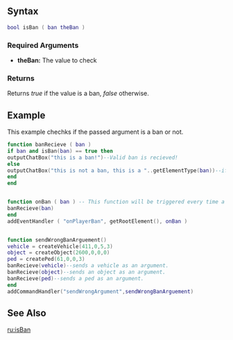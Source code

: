  
{{Server function}}
{{New items|3.014|1.4|
This function checks whether the passed value is valid [[/ban.md|ban]] or not.
}}

==Syntax== 
<syntaxhighlight lang="lua">
bool isBan ( ban theBan )
</syntaxhighlight> 

===Required Arguments=== 
*'''theBan:''' The value to check

===Returns===
Returns ''true'' if the value is a ban, ''false'' otherwise.

==Example==
<section name="Example1" class="server" show="true">
This example chechks if the passed argument is a ban or not.
<syntaxhighlight lang="lua">
function banRecieve ( ban )
if ban and isBan(ban) == true then
outputChatBox("this is a ban!")--Valid ban is recieved!
else
outputChatBox("this is not a ban, this is a "..getElementType(ban))--if the argument is not a ban, then checks its type and output it into the chat box.
end
end


function onBan ( ban ) -- This function will be triggered every time a player is banned.
banRecieve(ban)
end
addEventHandler ( "onPlayerBan", getRootElement(), onBan )


function sendWrongBanArguement()
vehicle = createVehicle(411,0,5,3)
object = createObject(2600,0,0,0)
ped = createPed(61,0,0,3)
banRecieve(vehicle)--sends a vehicle as an argument.
banRecieve(object)--sends an object as an argument.
banRecieve(ped)--sends a ped as an argument.
end
addCommandHandler("sendWrongArgument",sendWrongBanArguement)
</syntaxhighlight>
</section>

==See Also==
{{Admin_functions}}
[[/ru:isBan.md|ru:isBan]]